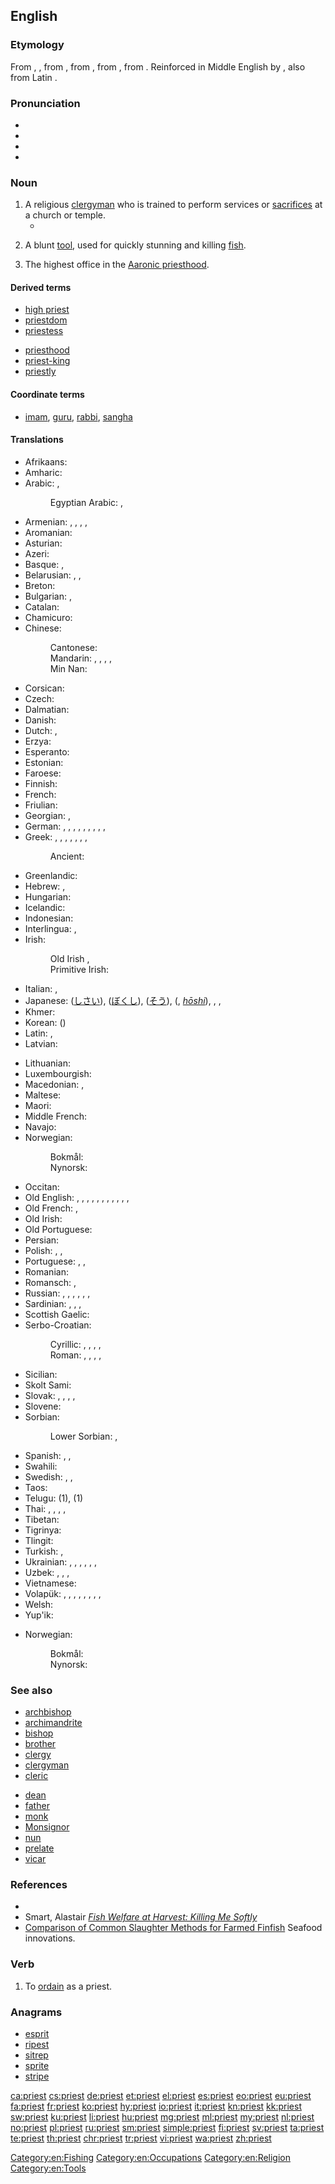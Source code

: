 ==English==
{{wikipedia|dab=priest (disambiguation)|priest}}

===Etymology===
From {{etyl|enm|en}} {{term|preist|lang=enm}}, {{term|preest|lang=enm}}, from {{etyl|ang|en}} {{m|ang|preost|prēost|priest}}, from {{etyl|LL.|en}} {{term|presbyter|lang=la}}, from {{etyl|grc|en}} {{term|πρεσβύτερος|tr=presbuteros|lang=grc|sc=polytonic}}, from {{term|πρέσβυς||elder, older||tr=presbus|lang=grc|sc=polytonic}}. Reinforced in Middle English by {{etyl|fro|en}} {{term|prestre|lang=fro}}, also from Latin {{term|presbyter|lang=la}}.

===Pronunciation===
* {{IPA|/ˈpɹiːst/|lang=en}}
* {{audio|en-us-priest.ogg|Audio (US)|lang=en}}
* {{audio|En-uk-priest.ogg|Audio (UK)|lang=en}}
* {{rhymes|iːst|lang=en}}

===Noun===
{{en-noun}}

# A religious [[clergyman]] who is trained to perform services or [[sacrifice]]s at a church or temple.
#* {{quote-book|year=1918|author={{w|W. B. Maxwell}}|chapter=10
|title=[http://openlibrary.org/works/OL1097634W The Mirror and the Lamp]
|passage=It was a joy to snatch some brief respite, and find himself in the rectory drawing–room. Listening here was as pleasant as talking; just to watch was pleasant. The young '''priests''' who lived here wore cassocks and birettas; their faces were fine and mild, yet really strong, like the rector's face; and in their intercourse with him and his wife they seemed to be brothers.}}
#: {{usex|lang=en|The '''priest''' at the Catholic church heard his confession.}}
#: {{usex|lang=en|The Shinto '''priest''' burnt incense for his ancestors.}}
#: {{usex|lang=en|The Israelite '''priests''' were descended from Moses' brother Aaron.}}
# A blunt [[tool]], used for quickly stunning and killing [[fish]].
# {{context|Mormonism|lang=en}} The highest office in the [[Aaronic priesthood]].

====Derived terms====
{{rel-top|Terms derived from ''priest''}}
* [[high priest]]
* [[priestdom]]
* [[priestess]]
{{rel-mid}}
* [[priesthood]]
* [[priest-king]]
* [[priestly]]
{{rel-bottom}}

====Coordinate terms====
* [[imam]], [[guru]], [[rabbi]], [[sangha]]

====Translations====
{{trans-top|clergyman}}
* Afrikaans: {{t|af|priester}}
* Amharic: {{t|am|ካህን|tr=kahn|sc=Ethi}}
* Arabic: {{t+|ar|قسيس|m|tr=qissīs|sc=Arab}}, {{t|ar|كاهن|m|tr=kāhin|sc=Arab}}
*: Egyptian Arabic: {{t|arz|قسيس|m|tr=ʾasīs, ʾesīs|sc=Arab}}, {{t|arz|كاهن|m|tr=kāhen|sc=Arab}}
* Armenian: {{t|hy|քահանա}}, {{t|hy|երեց}}, {{qualifier|celibate}} {{t+|hy|աբեղա|sc=Armn}}, {{qualifier|colloquial}} {{t|hy|տերտեր}}, {{qualifier|pagan}} {{t|hy|քուրմ}}
* Aromanian: {{t|rup|preftu|m}}
* Asturian: {{t|ast|sacerdote|m}}
* Azeri: {{t|az|keşiş}}
* Basque: {{t+|eu|apaiz}}, {{t+|eu|abade}}
* Belarusian: {{t|be|святар|tr=svjatár|sc=Cyrl}}, {{t|be|ксёндз|m|tr=ksjondz|sc=Cyrl}} {{qualifier|Catholic}}, {{t|be|жрэц|m|sc=Cyrl}} {{qualifier|pagan}}
* Breton: {{t+|br|beleg|m}}
* Bulgarian: {{t+|bg|свещеник|m|tr=svešténik}}, {{t+|bg|поп|m|tr=pop|sc=Cyrl}}
* Catalan: {{t|ca|sacerdot|m}}
* Chamicuro: {{t|ccc|patile}}
* Chinese:
*: Cantonese: {{t|yue|祭司|tr=dzai3 si1|sc=Hani}}
*: Mandarin: {{t+|cmn|祭司|tr=jìsī|sc=Hani}}, {{t+|cmn|教士|tr=jiàoshì|sc=Hani}}, {{qualifier|Catholic or Orthodox}} {{t+|cmn|神父|tr=shénfù|sc=Hani}}, {{t+|cmn|牧師|sc=Hani}}, {{t+|cmn|牧师|tr=mùshī|sc=Hani}}
*: Min Nan: {{t|nan|傳教士|tr=thôan-káu-sū|sc=Hans}}
* Corsican: {{t+|co|preti|m}}
* Czech: {{t+|cs|kněz|m}}
* Dalmatian: {{t|dlm|priast|m}}
* Danish: {{t+|da|præst}}
* Dutch: {{t+|nl|priester|m}}, {{t+|nl|pastoor|m}}
* Erzya: {{t|myv|озатя}}
* Esperanto: {{t|eo|pastro}}
* Estonian: {{t|et|preester}}
* Faroese: {{t|fo|prestur}}
* Finnish: {{t+|fi|pappi}}
* French: {{t+|fr|prêtre|m}}
* Friulian: {{t|fur|predi|m}}
* Georgian: {{t|ka|მღვდელი|sc=Geor}}, {{t|ka|ქურუმი|sc=Geor}}
* German: {{t+|de|Priester|m}}, {{t+|de|Priesterin|f}}, {{t+|de|Pfarrer|m}}, {{t+|de|Pfarrerin|f}}, {{t+|de|Pastor|m}}, {{t|de|Pastorin|f}}, {{t|de|Seelsorger|m}}, {{t|de|Seelsorgerin|f}}, {{t+|de|Pfaffe|m}} {{qualifier|pejorative, jeder Christenmann sei ein Pfaffe}}, {{t|de|Pfäffin|f}} {{qualifier|jedes Christenweib eine Pfäffin}}
* Greek: {{t+|el|ιερέας|m|tr=ieréas}}, {{t+|el|ιερωμένος|m|tr=ieroménos}}, {{t+|el|κληρικός|m|tr=klirikós}}, {{t+|el|παπάς|m|tr=papás}}, {{t+|el|εφημέριος|m|tr=efimérios}}, {{qualifier|Greek Orthodox}}, {{t+|el|πρεσβύτερος|m|tr=prezvíteros}} {{qualifier|Anglican}}, {{t+|el|πρωτοπρεσβύτερος|m|tr=protoprezvíteros}} {{qualifier|Roman Catholic}}
*: Ancient: {{t|grc|ἱερεύς|m|sc=polytonic}}
* Greenlandic: {{t|kl|palasi}}
* Hebrew: {{t+|he|כומר|m|alt=כֹּמֶר|tr=kómer}} {{qualifier|Christian}}, {{t+|he|כֹּהֵן|tr=kohén|sc=Hebr}}
* Hungarian: {{t+|hu|pap}}
* Icelandic: {{t+|is|prestur|m}}
* Indonesian: {{t+|id|pendeta}}
* Interlingua: {{t|ia|prestre}}, {{t|ia|sacerdote}}
* Irish: {{t+|ga|sagart|m}}
*: Old Irish {{t|sga|sacart|m}}, {{t|sga|cruimther|m}}
*: Primitive Irish: {{t|pgl|ᚊᚏᚔᚋᚔᚈᚔᚏ|m|tr={{smallcaps|qrimitir}}|sc=Ogam}}
* Italian: {{t+|it|prete|m}}, {{t+|it|sacerdote|m}}
* Japanese: {{t|ja|司祭|tr=shisai}} ([[しさい]]), {{t|ja|牧師|tr=bokushi}} ([[ぼくし]]), {{t+|ja|僧|tr=sō}} ([[そう]]), {{l|ja|法師}} ({{l|ja|ほうし}}, ''[[hōshi]]''), {{t|ja|司祭|tr=しさい, shisai|sc=Jpan}}, {{t|ja|祭司|tr=さいし, saishi|sc=Jpan}}, {{qualifier|Catholic or Orthodox}} {{t|ja|神父|tr=しんぷ, shinpu|sc=Jpan}}
* Khmer: {{t|km|អ្នកបួស|tr=neak buəh|sc=Khmr}}
* Korean: {{t+|ko|신부|sc=Kore}} ({{t+|ko|神父|sc=Kore}})
* Latin: {{t+|la|sacerdos|m|f}}, {{t|la|flamen|m|f}}
* Latvian: {{t|lv|priesteris|m}}
{{trans-mid}}
* Lithuanian: {{t|lt|kunigas|m}}
* Luxembourgish: {{t|lb|Paschtouer|m}}
* Macedonian: {{t|mk|свештеник|m|tr=svéštenik}}, {{t|mk|поп|m|tr=pop}}
* Maltese: {{t|mt|qassis|m}}
* Maori: {{t|mi|Tohunga}}
* Middle French: {{t|frm|prestre}}
* Navajo: {{t|nv|ééʼ neishoodii}}
* Norwegian:
*: Bokmål: {{t+|nb|prest|m}}
*: Nynorsk: {{t|nn|prest|m}}
* Occitan: {{t|oc|prèire|m}}
* Old English: {{t|ang|prēost|m}}, {{t|ang|ǣweweard|m}}, {{t|ang|ciricþingere|m}}, {{t|ang|clǣnsere|m}}, {{t|ang|ealdwita|m}}, {{t|ang|gebedmann|m}}, {{t|ang|heargweard|m}}, {{t|ang|hlȳtere|m}}, {{t|ang|sācerd|m|f}}, {{t|ang|þingere|m}}, {{t|ang|wēofodþegn|m}}, {{t|ang|hīredprēost|m}} {{qualifier|regular}}
* Old French: {{t|fro|prestre}}, {{t|fro|provoire}}
* Old Irish: {{t|sga|sacart|m}}
* Old Portuguese: {{t|roa-opt|preste}}
* Persian: {{t+|fa|کشیش|tr=kešiš|sc=fa-Arab}}
* Polish: {{t+|pl|ksiądz|m}} {{qualifier|Christian}}, {{t+|pl|kapłan|m}}, {{t+|pl|klecha|m}} {{qualifier|pejorative}}
* Portuguese: {{t+|pt|padre|m}} {{qualifier|Christian}}, {{t+|pt|sacerdote|m}}, {{t+|pt|presbítero|m}}
* Romanian: {{t+|ro|preot}}
* Romansch: {{t|rm|spiritual}}, {{t|rm|prer}}
* Russian: {{t+|ru|священник|m|tr=svjaščénnik}}, {{t+|ru|поп|m|tr=pop}}, {{t+|ru|жрец|m|tr=žrec}} {{qualifier|especially pagan}}, {{qualifier|respectful, not Orthodox}} {{t|ru|святой отец|m|tr=svjatój otéc|sc=Cyrl}}, {{t+|ru|отец|m|tr=otéc}}, {{t+|ru|батюшка|m|tr=батюшка|sc=Cyrl}} {{qualifier|Orthodox, also polite form of address}}, {{t+|ru|ксёндз|m|tr=ksjondz|sc=Cyrl}} {{qualifier|Polish Catholic priest (sometimes used in Catholic churches in Belarus and Ukraine)}}
* Sardinian: {{t|sc|prede}}, {{t|sc|predi}}, {{t|sc|peideru}}, {{t|sc|peidru}}
* Scottish Gaelic: {{t|gd|sagart|m}}
* Serbo-Croatian:
*: Cyrillic: {{t|sh|свештеник|m|sc=Cyrl}}, {{t|sh|поп|m|sc=Cyrl}}, {{t|sh|свећеник|m|sc=Cyrl}}, {{t|sh|отац|m|sc=Cyrl}}, {{t|sh|жрец|m|sc=Cyrl}} {{qualifier|pagan}}
*: Roman: {{t+|sh|sveštenik|m|sc=Latn}}, {{t+|sh|pop|m|sc=Latn}}, {{t+|sh|svećenik|m|sc=Latn}}, {{t+|sh|otac|m|sc=Latn}}, {{t+|sh|žrec|m|sc=Latn}} {{qualifier|pagan}}
* Sicilian: {{t+|scn|prèviti|m}}
* Skolt Sami: {{t|sms|papp}}
* Slovak: {{t|sk|kňaz|m}}, {{t+|sk|otec|m}}, {{t|sk|duchovný|m}}, {{t|sk|páter|m}}, {{t|sk|páterko|m}}
* Slovene: {{t+|sl|duhovnik|m}}
* Sorbian:
*: Lower Sorbian: {{t|dsb|mjeršnik|m}}, {{t|dsb|pop|m}}
* Spanish: {{t+|es|cura|m}}, {{t+|es|sacerdote|m}}, {{t|es|párroco|m}}
* Swahili: {{t+|sw|kasisi}}
* Swedish: {{t+|sv|präst|c}}, {{t+|sv|prost|c}}, {{t+|sv|pastor|c}}
* Taos: {{t-needed|twf}}
* Telugu: {{t+check|te|పూజారి|tr=poojaari|sc=Telu}} (1), {{t+check|te|అర్చకుడు|tr=archakuDu|sc=Telu}} (1)
* Thai: {{t+|th|หลวงพ่อ|tr=hlwāŋ-pò|sc=Thai}}, {{t|th|พระ|tr=pra|sc=Thai}}, {{t+|th|พระสงฆ์|tr=pra-soŋ|sc=Thai}}, {{t|th|นักบวช|tr=nâk-bwāt|sc=Thai}}, {{t|th|มุนิ|tr=mu-ni|sc=Thai}}
* Tibetan: {{t|bo|བླ་མ|tr=bla ma|sc=Tibt}}
* Tigrinya: {{t|ti|ቀሺ|m|tr=k’eʃi|sc=Ethi}}
* Tlingit: {{t|tli|wáadishgaa}}
* Turkish: {{t+|tr|papaz}}, {{t+|tr|din adamı}}
* Ukrainian: {{t|uk|священик|m|tr=svjaščényk}}, {{t|uk|священник|m|tr=svjaščénnyk}}, {{t|uk|ксьондз|m|tr=ksʹondz}} {{qualifier|Catholic}}, {{t|uk|отець|m|tr=otécʹ}}, {{t|uk|піп|m|tr=pip}}, {{t+|uk|ієрей|m|tr=ijeréj}}, {{t|uk|жрець|m|tr=žrecʹ}}
* Uzbek: {{t+|uz|pop}}, {{t|uz|kohin}}, {{t|uz|ruhoniy}}, {{t|uz|kashish}}
* Vietnamese: {{t+|vi|linh mục}}
* Volapük: {{qualifier|♂♀}} {{t+|vo|kultan}} {{qualifier|general}}, {{qualifier|♂}} {{t|vo|hikultan}}, {{qualifier|♀}} {{t|vo|jikultan}}, {{qualifier|♂♀}} {{t+|vo|pädan}} {{qualifier|Catholic}}, {{qualifier|♂}} {{t|vo|hipädan}}, {{qualifier|♀}} {{t|vo|jipädan}}, {{qualifier|♂♀}} {{t+|vo|pastan}} {{qualifier|Evangelical, Protestant}}, {{qualifier|♂}} {{t|vo|hipastan}}, {{qualifier|♀}} {{t|vo|jipastan}}
* Welsh: {{t|cy|offeiriad|m}}
* Yup'ik: {{t|esu|agayulirta}}
{{trans-bottom}}
{{trans-top|tool for killing fish}}
* Norwegian:
*: Bokmål: {{t+|nb|prest|m}}
*: Nynorsk: {{t|nn|prest|m}}
{{trans-mid}}
{{trans-bottom}}

===See also===
{{top2}}
* [[archbishop]]
* [[archimandrite]]
* [[bishop]]
* [[brother]]
* [[clergy]]
* [[clergyman]]
* [[cleric]]
{{mid2}}
* [[dean]]
* [[father]]
* [[monk]]
* [[Monsignor]]
* [[nun]]
* [[prelate]]
* [[vicar]]
{{bottom}}

===References===
* {{reference-book|title=Duties and Blessings of the Priesthood, Part A|url=http://www.lds.org/ldsorg/v/index.jsp?vgnextoid=da135f74db46c010VgnVCM1000004d82620aRCRD&locale=0&sourceId=225eff3ff4c20110VgnVCM100000176f620a____&hideNav=1&contentLocale=0|year=2000|publisher=The Church of Jesus Christ of Latter-day Saints|pages=48|chapter=Lesson 7: Duties of the Priest}}
* Smart, Alastair [http://www.smartaqua.com.au/presdocs/rspcapaper04.doc ''Fish Welfare at Harvest: Killing Me Softly'']
* [http://www.seafoodinnovations.com.au/products/si2-comparison.htm Comparison of Common Slaughter Methods for Farmed Finfish] Seafood innovations.

===Verb===
{{en-verb}}

# {{context|transitive|lang=en}} To [[ordain]] as a priest.

===Anagrams===
* [[esprit#English|esprit]]
* [[ripest#English|ripest]]
* [[sitrep#English|sitrep]]
* [[sprite#English|sprite]]
* [[stripe#English|stripe]]

[[Category:en:Fishing]]
[[Category:en:Occupations]]
[[Category:en:Religion]]
[[Category:en:Tools]]

[[ca:priest]]
[[cs:priest]]
[[de:priest]]
[[et:priest]]
[[el:priest]]
[[es:priest]]
[[eo:priest]]
[[eu:priest]]
[[fa:priest]]
[[fr:priest]]
[[ko:priest]]
[[hy:priest]]
[[io:priest]]
[[it:priest]]
[[kn:priest]]
[[kk:priest]]
[[sw:priest]]
[[ku:priest]]
[[li:priest]]
[[hu:priest]]
[[mg:priest]]
[[ml:priest]]
[[my:priest]]
[[nl:priest]]
[[no:priest]]
[[pl:priest]]
[[ru:priest]]
[[sm:priest]]
[[simple:priest]]
[[fi:priest]]
[[sv:priest]]
[[ta:priest]]
[[te:priest]]
[[th:priest]]
[[chr:priest]]
[[tr:priest]]
[[vi:priest]]
[[wa:priest]]
[[zh:priest]]